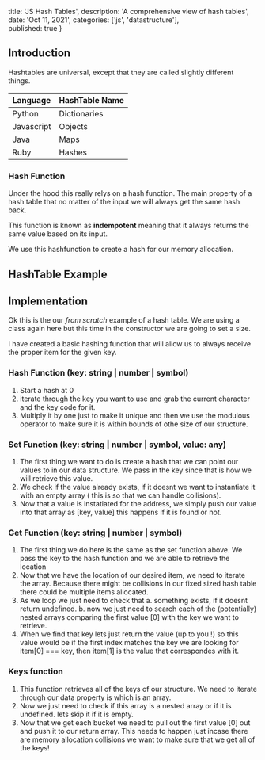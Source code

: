 
  title: 'JS Hash Tables',
  description: 'A comprehensive view of hash tables',
  date: 'Oct 11, 2021',
  categories: ['js', 'datastructure'],  
  published: true
}


<Section>

  <LeftSection size={4}>

  ## Introduction 

  Hashtables are universal, except that they are called slightly different things.

  | Language   | HashTable Name |
  | ---------- | -------------- |
  | Python     | Dictionaries   |
  | Javascript | Objects        |
  | Java       | Maps           |
  | Ruby       | Hashes         |

  ### Hash Function
  Under the hood this really relys on a hash function. The main property of a hash table that no matter of the 
  input we will always get the same hash back. 

  This function is known as **indempotent** meaning that it always returns the same value based on its input.

  We use this hashfunction to create a hash for our memory allocation. 
  

  </LeftSection>

  <RightSection size={8}>

  ## HashTable Example

  <Editor code={HashTable}/>
  
  </RightSection>

</Section>

<Section>

  <LeftSection size={4}>

  # Implementation

  Ok this is the our *from scratch* example of a hash table. 
  We are using a class again here but this time in the constructor we are going to set a size.

  I have created a basic hashing function that will allow us to always receive the proper item for the given key.

  ### Hash Function (key: string | number | symbol)
  1. Start a hash at 0
  2. iterate through the key you want to use and grab the current character and the key code for it.
  3. Multiply it by one just to make it unique and then we use the modulous operator to make sure it is within bounds of othe size of our structure.


  ### Set Function (key: string | number | symbol, value: any)
  1. The first thing we want to do is create a hash that we can point our values to in our data structure. We pass in the key since that is how we will retrieve this value.
  2. We check if the value already exists, if it doesnt we want to instantiate it with an empty array ( this is so that we can handle collisions).
  3. Now that a value is instatiated for the address, we simply push our value into that array as [key, value] this happens if it is found or not.


  ### Get Function (key: string | number | symbol)
  1. The first thing we do here is the same as the set function above. We pass the key to the hash function and we are able to retrieve the location
  2. Now that we have the location of our desired item, we need to iterate the array. Because there might be collisions in our fixed sized hash table there could be multiple items allocated.
  3. As we loop we just need to check that a. something exists, if it doesnt return undefined. b. now we just need to search each of the (potentially) nested arrays comparing the first value [0] with the key we want to retrieve.
  4. When we find that key lets just return the value (up to you !) so this value would be if the first index matches the key we are looking for item[0] === key, then item[1] is the value that correspondes with it.
  

  ### Keys function
  1. This function retrieves all of the keys of our structure. We need to iterate through our data property is which is an array.
  2. Now we just need to check if this array is a nested array or if it is undefined. lets skip it if it is empty.
  3. Now that we get each bucket we need to pull out the first value [0] out and push it to our return array. This needs to happen just incase there are memory allocation collisions we want to make sure that we get all of the keys!


  </LeftSection>

  <RightSection size={8}>
    <Editor code={Implementation} height={'1080px'} />

  </RightSection>

</Section>